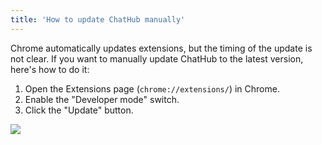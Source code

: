 ```yaml
---
title: 'How to update ChatHub manually'
---
```


Chrome automatically updates extensions, but the timing of the update is not clear. If you want to manually update ChatHub to the latest version, here's how to do it:

1. Open the Extensions page (`chrome://extensions/`) in Chrome.
2. Enable the "Developer mode" switch.
3. Click the "Update" button.

![](/images/update.png)
